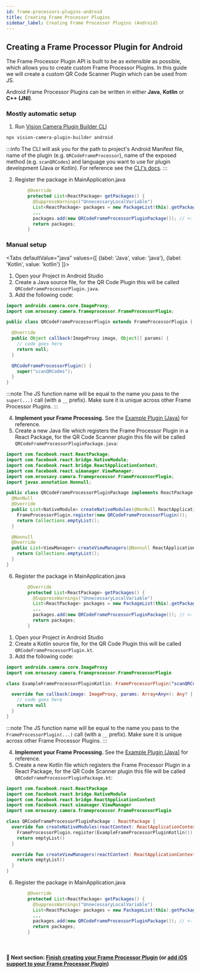 ```yaml
---
id: frame-processors-plugins-android
title: Creating Frame Processor Plugins
sidebar_label: Creating Frame Processor Plugins (Android)
---
```



## Creating a Frame Processor Plugin for Android

The Frame Processor Plugin API is built to be as extensible as possible, which allows you to create custom Frame Processor Plugins.
In this guide we will create a custom QR Code Scanner Plugin which can be used from JS.

Android Frame Processor Plugins can be written in either **Java**, **Kotlin** or **C++ (JNI)**.

### Mostly automatic setup

1. Run [Vision Camera Plugin Builder CLI](https://github.com/mateusz1913/vision-camera-plugin-builder)

```sh
npx vision-camera-plugin-builder android
```

:::info
The CLI will ask you for the path to project's Android Manifest file, name of the plugin (e.g. `QRCodeFrameProcessor`), name of the exposed method (e.g. `scanQRCodes`) and language you want to use for plugin development (Java or Kotlin).
For reference see the [CLI's docs](https://github.com/mateusz1913/vision-camera-plugin-builder#%EF%B8%8F-options).
:::

2. Register the package in MainApplication.java

```java {6}
        @Override
        protected List<ReactPackage> getPackages() {
          @SuppressWarnings("UnnecessaryLocalVariable")
          List<ReactPackage> packages = new PackageList(this).getPackages();
          ...
          packages.add(new QRCodeFrameProcessorPluginPackage()); // <- add
          return packages;
        }
```

### Manual setup

<Tabs
  defaultValue="java"
  values={[
    {label: 'Java', value: 'java'},
    {label: 'Kotlin', value: 'kotlin'}
  ]}>
<TabItem value="java">

1. Open your Project in Android Studio
2. Create a Java source file, for the QR Code Plugin this will be called `QRCodeFrameProcessorPlugin.java`.
3. Add the following code:

```java {8}
import androidx.camera.core.ImageProxy;
import com.mrousavy.camera.frameprocessor.FrameProcessorPlugin;

public class QRCodeFrameProcessorPlugin extends FrameProcessorPlugin {

  @Override
  public Object callback(ImageProxy image, Object[] params) {
    // code goes here
    return null;
  }

  QRCodeFrameProcessorPlugin() {
    super("scanQRCodes");
  }
}
```

:::note
The JS function name will be equal to the name you pass to the `super(...)` call (with a `__` prefix). Make sure it is unique across other Frame Processor Plugins.
:::

4. **Implement your Frame Processing.** See the [Example Plugin (Java)](https://github.com/mrousavy/react-native-vision-camera/blob/main/example/android/app/src/main/java/com/mrousavy/camera/example/ExampleFrameProcessorPlugin.java) for reference.
5. Create a new Java file which registers the Frame Processor Plugin in a React Package, for the QR Code Scanner plugin this file will be called `QRCodeFrameProcessorPluginPackage.java`:

```java {12}
import com.facebook.react.ReactPackage;
import com.facebook.react.bridge.NativeModule;
import com.facebook.react.bridge.ReactApplicationContext;
import com.facebook.react.uimanager.ViewManager;
import com.mrousavy.camera.frameprocessor.FrameProcessorPlugin;
import javax.annotation.Nonnull;

public class QRCodeFrameProcessorPluginPackage implements ReactPackage {
  @NonNull
  @Override
  public List<NativeModule> createNativeModules(@NonNull ReactApplicationContext reactContext) {
    FrameProcessorPlugin.register(new QRCodeFrameProcessorPlugin());
    return Collections.emptyList();
  }

  @Nonnull
  @Override
  public List<ViewManager> createViewManagers(@Nonnull ReactApplicationContext reactContext) {
    return Collections.emptyList();
  }
}
```

6. Register the package in MainApplication.java

```java {6}
        @Override
        protected List<ReactPackage> getPackages() {
          @SuppressWarnings("UnnecessaryLocalVariable")
          List<ReactPackage> packages = new PackageList(this).getPackages();
          ...
          packages.add(new QRCodeFrameProcessorPluginPackage()); // <- add
          return packages;
        }
```

</TabItem>
<TabItem value="kotlin">

1. Open your Project in Android Studio
2. Create a Kotlin source file, for the QR Code Plugin this will be called `QRCodeFrameProcessorPlugin.kt`.
3. Add the following code:

```kotlin {7}
import androidx.camera.core.ImageProxy
import com.mrousavy.camera.frameprocessor.FrameProcessorPlugin

class ExampleFrameProcessorPluginKotlin: FrameProcessorPlugin("scanQRCodes") {

  override fun callback(image: ImageProxy, params: Array<Any>): Any? {
    // code goes here
    return null
  }
}
```

:::note
The JS function name will be equal to the name you pass to the `FrameProcessorPlugin(...)` call (with a `__` prefix). Make sure it is unique across other Frame Processor Plugins.
:::

4. **Implement your Frame Processing.** See the [Example Plugin (Java)](https://github.com/mrousavy/react-native-vision-camera/blob/main/example/android/app/src/main/java/com/mrousavy/camera/example/ExampleFrameProcessorPlugin.java) for reference.
5. Create a new Kotlin file which registers the Frame Processor Plugin in a React Package, for the QR Code Scanner plugin this file will be called `QRCodeFrameProcessorPluginPackage.kt`:

```kotlin {9}
import com.facebook.react.ReactPackage
import com.facebook.react.bridge.NativeModule
import com.facebook.react.bridge.ReactApplicationContext
import com.facebook.react.uimanager.ViewManager
import com.mrousavy.camera.frameprocessor.FrameProcessorPlugin

class QRCodeFrameProcessorPluginPackage : ReactPackage {
  override fun createNativeModules(reactContext: ReactApplicationContext): List<NativeModule> {
    FrameProcessorPlugin.register(ExampleFrameProcessorPluginKotlin())
    return emptyList()
  }

  override fun createViewManagers(reactContext: ReactApplicationContext): List<ViewManager<*, *>> {
    return emptyList()
  }
}
```

6. Register the package in MainApplication.java

```java {6}
        @Override
        protected List<ReactPackage> getPackages() {
          @SuppressWarnings("UnnecessaryLocalVariable")
          List<ReactPackage> packages = new PackageList(this).getPackages();
          ...
          packages.add(new QRCodeFrameProcessorPluginPackage()); // <- add
          return packages;
        }
```

</TabItem>
</Tabs>

<br />

#### 🚀 Next section: [Finish creating your Frame Processor Plugin](frame-processors-plugins-final) (or [add iOS support to your Frame Processor Plugin](frame-processors-plugins-ios))

